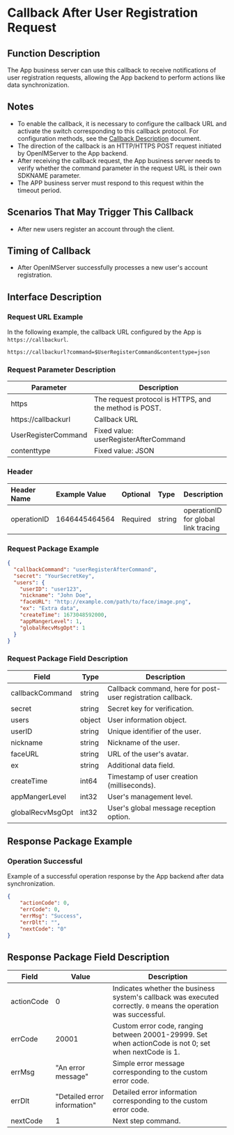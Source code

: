 # Callback After User Registration Request

## Function Description
The App business server can use this callback to receive notifications of user registration requests, allowing the App backend to perform actions like data synchronization.

## Notes
- To enable the callback, it is necessary to configure the callback URL and activate the switch corresponding to this callback protocol. For configuration methods, see the [Callback Description](../introduction) document.
- The direction of the callback is an HTTP/HTTPS POST request initiated by OpenIMServer to the App backend.
- After receiving the callback request, the App business server needs to verify whether the command parameter in the request URL is their own SDKNAME parameter.
- The APP business server must respond to this request within the timeout period.

## Scenarios That May Trigger This Callback
- After new users register an account through the client.

## Timing of Callback
- After OpenIMServer successfully processes a new user's account registration.

## Interface Description

### Request URL Example
In the following example, the callback URL configured by the App is `https://callbackurl`.
```plaintext
https://callbackurl?command=$UserRegisterCommand&contenttype=json
```

### Request Parameter Description

| Parameter            | Description                                            |
|----------------------|--------------------------------------------------------|
| https                | The request protocol is HTTPS, and the method is POST. |
| https://callbackurl  | Callback URL                                           |
| UserRegisterCommand  | Fixed value: userRegisterAfterCommand                  |
| contenttype          | Fixed value: JSON                                      |

### Header
| Header Name   | Example Value  | Optional | Type   | Description                     |
|:--------------|:---------------|:--------|:-------|:--------------------------------|
| operationID   | 1646445464564  | Required | string | operationID for global link tracing |

### Request Package Example
```json
{
  "callbackCommand": "userRegisterAfterCommand",
  "secret": "YourSecretKey",
  "users": {
    "userID": "user123",
    "nickname": "John Doe",
    "faceURL": "http://example.com/path/to/face/image.png",
    "ex": "Extra data",
    "createTime": 1673048592000,
    "appMangerLevel": 1,
    "globalRecvMsgOpt": 1
  }
}
```

### Request Package Field Description

| Field              | Type    | Description                       |
|--------------------|---------|-----------------------------------|
| callbackCommand    | string  | Callback command, here for post-user registration callback. |
| secret             | string  | Secret key for verification.      |
| users              | object  | User information object.          |
| userID             | string  | Unique identifier of the user.    |
| nickname           | string  | Nickname of the user.             |
| faceURL            | string  | URL of the user's avatar.         |
| ex                 | string  | Additional data field.            |
| createTime         | int64   | Timestamp of user creation (milliseconds). |
| appMangerLevel     | int32   | User's management level.          |
| globalRecvMsgOpt   | int32   | User's global message reception option. |

## Response Package Example

### Operation Successful
Example of a successful operation response by the App backend after data synchronization.

```json
{
    "actionCode": 0,
    "errCode": 0,
    "errMsg": "Success",
    "errDlt": "",
    "nextCode": "0"
}
```

## Response Package Field Description

| Field       | Value                         | Description                                                           |
|-------------|-------------------------------|-----------------------------------------------------------------------|
| actionCode  | 0                             | Indicates whether the business system's callback was executed correctly. `0` means the operation was successful. |
| errCode     | 20001                         | Custom error code, ranging between 20001-29999. Set when actionCode is not 0; set when nextCode is 1. |
| errMsg      | "An error message"            | Simple error message corresponding to the custom error code.          |
| errDlt      | "Detailed error information"  | Detailed error information corresponding to the custom error code.    |
| nextCode    | 1                             | Next step command.                                                    |